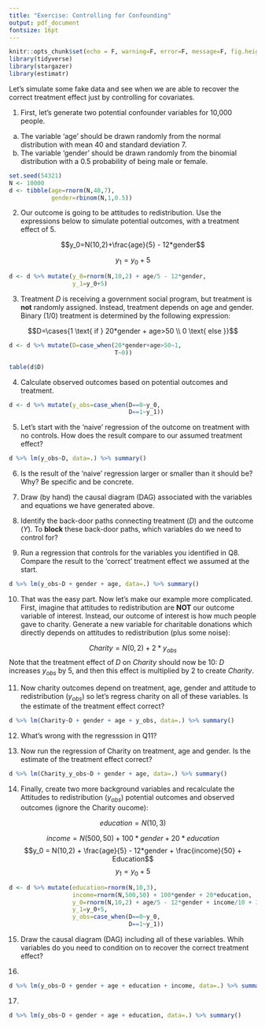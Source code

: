 ```yaml
---
title: "Exercise: Controlling for Confounding"
output: pdf_document
fontsize: 16pt
---
```


```r
knitr::opts_chunk$set(echo = F, warning=F, error=F, message=F, fig.height=3, fig.width=3, include=F)
library(tidyverse)
library(stargazer)
library(estimatr)
```

Let's simulate some fake data and see when we are able to recover the correct treatment effect just by controlling for covariates. 

1. First, let's generate two potential confounder variables for 10,000 people. 
(a) The variable 'age' should be drawn randomly from the normal distribution with mean 40 and standard deviation 7.
(b) The variable 'gender' should be drawn randomly from the binomial distribution with a 0.5 probability of being male or female.

```r
set.seed(54321)
N <- 10000
d <- tibble(age=rnorm(N,40,7),
            gender=rbinom(N,1,0.5))
```

2. Our outcome is going to be attitudes to redistribution. Use the expressions below to simulate potential outcomes, with a treatment effect of 5.

$$y_0=N(10,2)+\frac{age}{5} - 12*gender$$ 

$$y_1=y_0+5$$

```r
d <- d %>% mutate(y_0=rnorm(N,10,2) + age/5 - 12*gender,
                  y_1=y_0+5)
```

3. Treatment $D$ is receiving a government social program, but treatment is **not** randomly  assigned. Instead, treatment depends on age and gender. Binary (1/0) treatment is determined by the following expression:

$$D=\cases{1 \text{ if } 20*gender + age>50 \\ 0 \text{ else }}$$

```r
d <- d %>% mutate(D=case_when(20*gender+age>50~1,
                              T~0))

table(d$D)
```

4. Calculate observed outcomes based on potential outcomes and treatment.

```r
d <- d %>% mutate(y_obs=case_when(D==0~y_0,
                                  D==1~y_1))
```

5. Let's start with the 'naive' regression of the outcome on treatment with no controls. How does the result compare to our assumed treatment effect? 

```r
d %>% lm(y_obs~D, data=.) %>% summary()
```

6. Is the result of the 'naive' regression larger or smaller than it should be? Why? Be specific and be concrete.

7. Draw (by hand) the causal diagram (DAG) associated with the variables and equations we have generated above. 

8. Identify the back-door paths connecting treatment ($D$) and the outcome ($Y$). To **block** these back-door paths, which variables do we need to control for?

9. Run a regression that controls for the variables you identified in Q8. Compare the result to the 'correct' treatment effect we assumed at the start.

```r
d %>% lm(y_obs~D + gender + age, data=.) %>% summary()
```

10. That was the easy part. Now let's make our example more complicated. First, imagine that attitudes to redistribution are **NOT** our outcome variable of interest. Instead, our outcome of interest is how much people gave to charity. Generate a new variable for charitable donations which directly depends on attitudes to redistribution (plus some noise):

$$Charity=N(0,2) + 2*y_{obs}$$
Note that the treatment effect of $D$ on $Charity$ should now be 10: $D$ increases $y_{obs}$ by 5, and then this effect is multiplied by 2 to create $Charity$.

11. Now charity outcomes depend on treatment, age, gender and attitude to redistribution ($y_{obs}$) so let's regress charity on all of these variables. Is the estimate of the treatment effect correct?

```r
d %>% lm(Charity~D + gender + age + y_obs, data=.) %>% summary()
```

12. What's wrong with the regresssion in Q11?

13. Now run the regression of Charity on treatment, age and gender. Is the estimate of the treatment effect correct?

```r
d %>% lm(Charity_y_obs~D + gender + age, data=.) %>% summary()
```

14. Finally, create two more background variables and recalculate the Attitudes to redistribution ($y_{obs}$) potential outcomes and observed outcomes (ignore the Charity oucome):


$$education = N(10,3)$$

$$income = N(500,50) + 100*gender + 20*education$$
$$y_0 = N(10,2) + \frac{age}{5} - 12*gender + \frac{income}{50} + Education$$ 
$$y_1=y_0+5$$

```r
d <- d %>% mutate(education=rnorm(N,10,3),
                  income=rnorm(N,500,50) + 100*gender + 20*education,
                  y_0=rnorm(N,10,2) + age/5 - 12*gender + income/10 + 3*education,
                  y_1=y_0+5,
                  y_obs=case_when(D==0~y_0,
                                  D==1~y_1))
```


15. Draw the causal diagram (DAG) including all of these variables. Whih variables do you need to condition on to recover the correct treatment effect?

16. 

```r
d %>% lm(y_obs~D + gender + age + education + income, data=.) %>% summary()
```

17. 

```r
d %>% lm(y_obs~D + gender + age + education, data=.) %>% summary()
```

